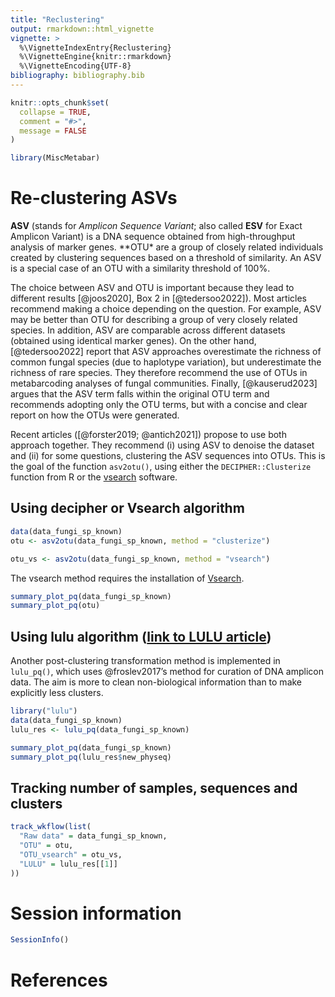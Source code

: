 ```yaml
---
title: "Reclustering"
output: rmarkdown::html_vignette
vignette: >
  %\VignetteIndexEntry{Reclustering}
  %\VignetteEngine{knitr::rmarkdown}
  %\VignetteEncoding{UTF-8}
bibliography: bibliography.bib
---
```


```r
knitr::opts_chunk$set(
  collapse = TRUE,
  comment = "#>",
  message = FALSE
)
```


```r
library(MiscMetabar)
```

# Re-clustering ASVs

**ASV** (stands for *Amplicon Sequence Variant*; also called **ESV** for Exact Amplicon Variant) is a DNA sequence obtained from high-throughput analysis of marker genes. **OTU* are a group of closely related individuals created by clustering sequences based on a threshold of similarity. An ASV is a special case of an OTU with a similarity threshold of 100%.

The choice between ASV and OTU is important because they lead to different results [@joos2020], Box 2 in [@tedersoo2022]). Most articles recommend making a choice depending on the question. For example, ASV may be better than OTU for describing a group of very closely related species. In addition, ASV are comparable across different datasets (obtained using identical marker genes). On the other hand, [@tedersoo2022] report that ASV approaches overestimate the richness of common fungal species (due to haplotype variation), but underestimate the richness of rare species.  They therefore recommend the use of OTUs in metabarcoding analyses of fungal communities. Finally, [@kauserud2023] argues that the ASV term falls within the original OTU term and recommends adopting  only the OTU terms, but with a concise and clear report on how the OTUs were generated.

Recent articles ([@forster2019; @antich2021]) propose to use both approach together. They recommend (i) using ASV to denoise the dataset and (ii) for some questions, clustering the ASV sequences into OTUs. This is the goal of the function `asv2otu()`, using either the `DECIPHER::Clusterize` function from R or the [vsearch](https://github.com/torognes/vsearch) software. 

## Using decipher or Vsearch algorithm
```r
data(data_fungi_sp_known)
otu <- asv2otu(data_fungi_sp_known, method = "clusterize")
```

```r
otu_vs <- asv2otu(data_fungi_sp_known, method = "vsearch")
```

The vsearch method requires the installation of [Vsearch](https://github.com/torognes/vsearch).

```r
summary_plot_pq(data_fungi_sp_known)
summary_plot_pq(otu)
```

## Using lulu algorithm ([link to LULU article](https://www.nature.com/articles/s41467-017-01312-x))

Another post-clustering transformation method is implemented in `lulu_pq()`, which uses @froslev2017's method for curation of DNA amplicon data. The aim is more to clean non-biological information than to make explicitly less clusters.

```r
library("lulu")
data(data_fungi_sp_known)
lulu_res <- lulu_pq(data_fungi_sp_known)
```

```r
summary_plot_pq(data_fungi_sp_known)
summary_plot_pq(lulu_res$new_physeq)
```

## Tracking number of samples, sequences and clusters

```r
track_wkflow(list(
  "Raw data" = data_fungi_sp_known,
  "OTU" = otu,
  "OTU_vsearch" = otu_vs,
  "LULU" = lulu_res[[1]]
))
```


# Session information

```r
SessionInfo()
```


# References